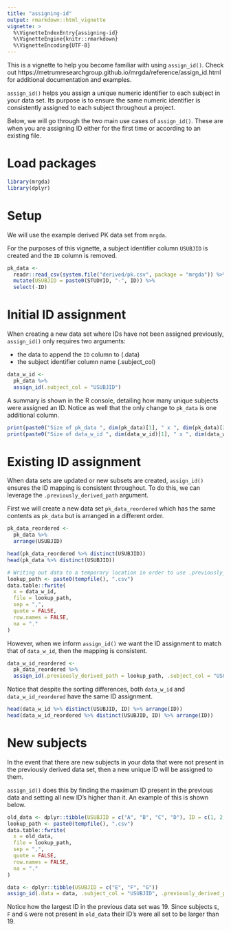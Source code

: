 ```yaml
---
title: "assigning-id"
output: rmarkdown::html_vignette
vignette: >
  %\VignetteIndexEntry{assigning-id}
  %\VignetteEngine{knitr::rmarkdown}
  %\VignetteEncoding{UTF-8}
---
```


This is a vignette to help you become familiar with using `assign_id()`. 
Check out https://metrumresearchgroup.github.io/mrgda/reference/assign_id.html
for additional documentation and examples.

`assign_id()` helps you assign a unique numeric identifier to each
subject in your data set. Its purpose is to ensure the same numeric identifier
is consistently assigned to each subject throughout a project. 

Below, we will go through the two main use cases of `assign_id()`. These are 
when you are assigning ID either for the first time or according to an existing file.

# Load packages

```r
library(mrgda)
library(dplyr)
```

# Setup

We will use the example derived PK data set from `mrgda`. 

For the purposes of this vignette, a subject identifier column
`USUBJID` is created and the `ID` column is removed. 

```r
pk_data <-
  readr::read_csv(system.file("derived/pk.csv", package = "mrgda")) %>%
  mutate(USUBJID = paste0(STUDYID, "-", ID)) %>%
  select(-ID)
```

# Initial ID assignment

When creating a new data set where IDs have not been assigned previously,
`assign_id()` only requires two arguments:

- the data to append the `ID` column to (.data)
- the subject identifier column name (.subject_col)

```r
data_w_id <-
  pk_data %>%
  assign_id(.subject_col = "USUBJID")
```

A summary is shown in the R console, detailing how many unique subjects
were assigned an ID. Notice as well that the only change to `pk_data` 
is one additional column.

```r
print(paste0("Size of pk_data ", dim(pk_data)[1], " x ", dim(pk_data)[2]))
print(paste0("Size of data_w_id ", dim(data_w_id)[1], " x ", dim(data_w_id)[2]))
```

# Existing ID assignment

When data sets are updated or new subsets are created, `assign_id()`
ensures the ID mapping is consistent throughout. To do this, we can
leverage the `.previously_derived_path` argument.

First we will create a new data set `pk_data_reordered` which has the
same contents as `pk_data` but is arranged in a different order.

```r
pk_data_reordered <-
  pk_data %>%
  arrange(USUBJID)

head(pk_data_reordered %>% distinct(USUBJID))
head(pk_data %>% distinct(USUBJID))
```

```r
# Writing out data to a temporary location in order to use .previously_derived_path below
lookup_path <- paste0(tempfile(), ".csv")
data.table::fwrite(
  x = data_w_id,
  file = lookup_path,
  sep = ",",
  quote = FALSE,
  row.names = FALSE,
  na = "."
)
```

However, when we inform `assign_id()` we want the ID assignment to 
match that of `data_w_id`, then the mapping is consistent.

```r
data_w_id_reordered <-
  pk_data_reordered %>%
  assign_id(.previously_derived_path = lookup_path, .subject_col = "USUBJID")
```

Notice that despite the sorting differences, both `data_w_id` and `data_w_id_reordered`
have the same ID assignment.

```r
head(data_w_id %>% distinct(USUBJID, ID) %>% arrange(ID))
head(data_w_id_reordered %>% distinct(USUBJID, ID) %>% arrange(ID))
```

# New subjects

In the event that there are new subjects in your data that were
not present in the previously derived data set, then a new unique
ID will be assigned to them.

`assign_id()` does this by finding the maximum ID present in the
previous data and setting all new ID's higher than it. An example
of this is shown below.

```r
old_data <- dplyr::tibble(USUBJID = c("A", "B", "C", "D"), ID = c(1, 2, 4, 19))
lookup_path <- paste0(tempfile(), ".csv")
data.table::fwrite(
  x = old_data,
  file = lookup_path,
  sep = ",",
  quote = FALSE,
  row.names = FALSE,
  na = "."
)

data <- dplyr::tibble(USUBJID = c("E", "F", "G"))
assign_id(.data = data, .subject_col = "USUBJID", .previously_derived_path = lookup_path)
```

Notice how the largest ID in the previous data set was 19. Since subjects `E`, `F` and `G` 
were not present in `old_data` their ID's were all set to be larger than 19.

